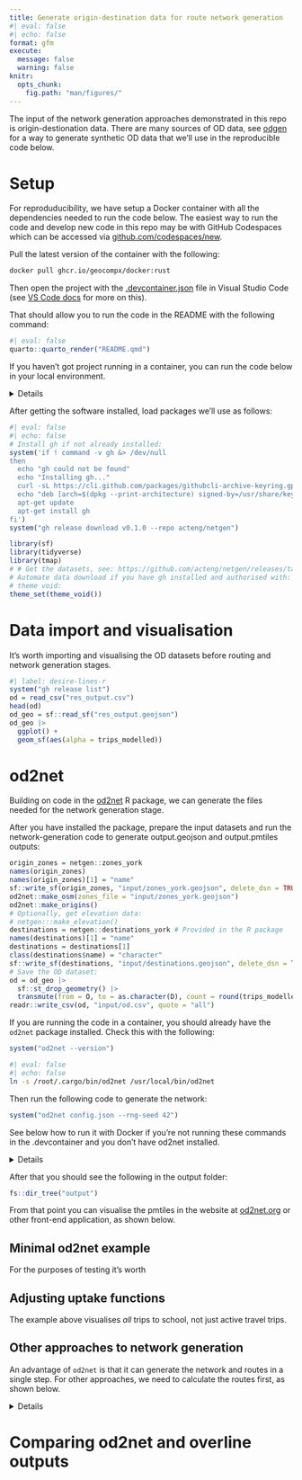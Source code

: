 ```yaml
---
title: Generate origin-destination data for route network generation
#| eval: false
#| echo: false
format: gfm
execute: 
  message: false
  warning: false
knitr:
  opts_chunk:
    fig.path: "man/figures/"
---
```


The input of the network generation approaches demonstrated in this repo is origin-destionation data.
There are many sources of OD data, see [odgen](odgen.qmd) for a way to generate synthetic OD data that we'll use in the reproducible code below.

# Setup

For reproduducibility, we have setup a Docker container with all the dependencies needed to run the code below.
The easiest way to run the code and develop new code in this repo may be with GitHub Codespaces which can be accessed via [github.com/codespaces/new](https://github.com/codespaces/new?hide_repo_select=true&ref=24-package-all-software-in-single-image&repo=826170244&skip_quickstart=true&machine=standardLinux32gb&devcontainer_path=.devcontainer%2Fdevcontainer.json&geo=EuropeWest).


Pull the latest version of the container with the following:

```bash
docker pull ghcr.io/geocompx/docker:rust
```

Then open the project with the [.devcontainer.json](.devcontainer) file in Visual Studio Code (see [VS Code docs](https://code.visualstudio.com/docs/devcontainers/containers) for more on this).

That should allow you to run the code in the README with the following command:

```r
#| eval: false
quarto::quarto_render("README.qmd")
```

If you haven't got project running in a container, you can run the code below in your local environment.

<details>

To run the code below you need to have R and Docker installed.
After you have installed R, you can install the packages we'll use as follows:

```r
# Install pak if not already installed:
if (!requireNamespace("pak", quietly = TRUE)) {
  install.packages("pak")
}
pkgs = c("sf", "tidyverse", "tmap", "pak")
pkgs_to_install = pkgs[!pkgs %in% installed.packages()]
if (length(pkgs_to_install) > 0) {
  pak::pkg_install(pkgs_to_install)
}
# Load the packages with vapply:
vapply(pkgs, require, logical(1), character.only = TRUE)
```

We will also install a couple of package that are not on CRAN:

```r
pak::pkg_install("acteng/netgen")
pak::pkg_install("Urban-Analytics-Technology-Platform/od2net/r")
```

```r
#| include: false
# # Install geopandas:
# reticulate::py_install("geopandas")
```

<!-- ::: {.panel-tabset group="language"}

## R -->

</details>

After getting the software installed, load packages we'll use as follows:

```r
#| eval: false
#| echo: false
# Install gh if not already installed:
system('if ! command -v gh &> /dev/null
then
  echo "gh could not be found"
  echo "Installing gh..."
  curl -sL https://cli.github.com/packages/githubcli-archive-keyring.gpg | gpg --dearmor -o /usr/share/keyrings/githubcli-archive-keyring.gpg
  echo "deb [arch=$(dpkg --print-architecture) signed-by=/usr/share/keyrings/githubcli-archive-keyring.gpg] https://cli.github.com/packages stable main" | tee /etc/apt/sources.list.d/github-cli.list > /dev/null
  apt-get update
  apt-get install gh
fi')
system("gh release download v0.1.0 --repo acteng/netgen")
```

```r
library(sf)
library(tidyverse)
library(tmap)
# # Get the datasets, see: https://github.com/acteng/netgen/releases/tag/v0.1.0
# Automate data download if you have gh installed and authorised with:
# theme void:
theme_set(theme_void())
```

<!-- ## Python

```python
# import pandas as pd
# import geopandas as gpd
# 
# # Get the datasets we'll use with os and subprocess:
# import subprocess
# subprocess.run(["gh", "release", "download", "v0.1.0"])
```

:::



::: {.panel-tabset group="language"}

## R

## Python

```python
# od = pd.read_csv("res_output.csv")
# od.head()
# # TBC
```

:::

-->

# Data import and visualisation

It's worth importing and visualising the OD datasets before routing and network generation stages.

```r
#| label: desire-lines-r
system("gh release list")
od = read_csv("res_output.csv")
head(od)
od_geo = sf::read_sf("res_output.geojson")
od_geo |>
  ggplot() +
  geom_sf(aes(alpha = trips_modelled))
```

# od2net

Building on code in the [od2net](https://urban-analytics-technology-platform.github.io/od2net/r/) R package, we can generate the files needed for the network generation stage.

After you have installed the package, prepare the input datasets and run the network-generation code to generate output.geojson and output.pmtiles outputs:


```r
origin_zones = netgen::zones_york
names(origin_zones)
names(origin_zones)[1] = "name"
sf::write_sf(origin_zones, "input/zones_york.geojson", delete_dsn = TRUE)
od2net::make_osm(zones_file = "input/zones_york.geojson")
od2net::make_origins()
# Optionally, get elevation data:
# netgen:::make_elevation()
destinations = netgen::destinations_york # Provided in the R package
names(destinations)[1] = "name"
destinations = destinations[1]
class(destinations$name) = "character"
sf::write_sf(destinations, "input/destinations.geojson", delete_dsn = TRUE)
# Save the OD dataset:
od = od_geo |>
  sf::st_drop_geometry() |>
  transmute(from = O, to = as.character(D), count = round(trips_modelled))
readr::write_csv(od, "input/od.csv", quote = "all")
```

If you are running the code in a container, you should already have the `od2net` package installed.
Check this with the following:

```r
system("od2net --version")
```

<!-- If you don't have it, you can copy the path /root/.cargo/bin/od2net to /usr/local/bin/ as follows: -->

```bash
#| eval: false
#| echo: false
ln -s /root/.cargo/bin/od2net /usr/local/bin/od2net
```

Then run the following code to generate the network:

```r
system("od2net config.json --rng-seed 42")
```

See below how to run it with Docker if you're not running these commands in the .devcontainer and you don't have od2net installed.

<details>

Run the tool with Docker as follows:

```bash
#| eval: false
# On Linux:
sudo docker run -v $(pwd):/app ghcr.io/urban-analytics-technology-platform/od2net:main /app/config.json  --rng-seed 42
# On Windows:
docker run -v %cd%:/app ghcr.io/urban-analytics-technology-platform/od2net:main /app/config.json  --rng-seed 42
```

</details>

After that you should see the following in the output folder:

```r
fs::dir_tree("output")
```

From that point you can visualise the pmtiles in the website at [od2net.org](https://od2net.org) or other front-end application, as shown below.

## Minimal od2net example

For the purposes of testing it's worth 

## Adjusting uptake functions

The example above visualises *all* trips to school, not just active travel trips.


## Other approaches to network generation

An advantage of `od2net` is that it can generate the network and routes in a single step.
For other approaches, we need to calculate the routes first, as shown below.

<details>

# Routing

There are many ways to calculate routes.
The simplest in many cases will be to calculate them with a routing engine.
Let's do that with interfaces to the OSRM routing engine in the first instance.
Note: if you use the `od2net` approach, you can do the routing and network generation stage in a single step, see below for more on that.

## OSRM: basic

```r
od_geo_top_100 = od_geo |>
  slice_max(trips_modelled, n = 100) 
```

```r
#| include: false
routes_osrm_minimal_exists = file.exists("routes_osrm_minimal.geojson")
if (!routes_osrm_minimal_exists) {
  system("gh release upload v0.1.0 routes_osrm_minimal.geojson")
  system("gh release download v0.1.0")  
}

```

```r
#| eval: false
routes_osrm_minimal = stplanr::route(
  l = od_geo_top_100,
  route_fun = stplanr::route_osrm,
  osrm.profile = "foot"
)
```

```r
#| echo: false
#| eval: false
sf::write_sf(routes_osrm_minimal, "routes_osrm_minimal.geojson", delete_dsn = TRUE)
```

```r
#| echo: false
routes_osrm_minimal = sf::read_sf("routes_osrm_minimal.geojson")
```

```r
#| label: osrm-basic
routes_osrm_minimal |>
  ggplot() +
  geom_sf(alpha = 0.3, size = 9)
```


## Locally hosted OSRM

We can spin-up a local OSRM server to calculate routes as [follows](https://github.com/Project-OSRM/osrm-backend#using-docker):

```r
#| eval: false
location = osmextract::oe_match(
  od_geo_top_100 |> sf::st_union()
)
osmextract::oe_download(
    location$url,
    file_basename = "osm.pbf",
    download_directory = "."
)
```

Then with the system shell:

```bash
docker run -t -v "${PWD}:/data" ghcr.io/project-osrm/osrm-backend osrm-extract -p /opt/car.lua /data/geofabrik_osm.pbf || echo "osrm-extract failed"
docker run -t -v "${PWD}:/data" ghcr.io/project-osrm/osrm-backend osrm-extract -p /opt/car.lua /data/geofrabik_osm.osm.pbf || echo "osrm-extract failed"
```

That should generate something like:

```
[2024-08-27T15:00:31.786775132] [info] Expansion: 766813 nodes/sec and 382310 edges/sec
[2024-08-27T15:00:31.786776903] [info] To prepare the data for routing, run: ./osrm-contract "/data/geofabrik_osm"
[2024-08-27T15:00:31.836550204] [info] RAM: peak bytes used: 532934656
```

Note the process used 532934656 bytes (532.9 MB) of RAM.

Then:

```bash
docker run -t -v "${PWD}:/data" ghcr.io/project-osrm/osrm-backend osrm-partition /data/geofabrik_osm.osrm || echo "osrm-partition failed"
docker run -t -v "${PWD}:/data" ghcr.io/project-osrm/osrm-backend osrm-customize /data/geofabrik_osm.osrm || echo "osrm-customize failed"
docker run -t -i -p 5000:5000 -v "${PWD}:/data" ghcr.io/project-osrm/osrm-backend osrm-routed --algorithm mld /data/geofabrik_osm
```

Check it is alive as follows:


```r
#| eval: false
system('curl "http://127.0.0.1:5000/route/v1/driving/13.388860,52.517037;13.385983,52.496891?steps=true"')
```

Now we can run all the routes:


```r
#| eval: false
routes_osrm_2 = stplanr::route(
  l = od_geo,
  route_fun = stplanr::route_osrm,
  osrm.profile = "foot",
  osrm.server = "http://127.0.0.1:5000/"
)
```


```r
#| eval: false
#| label: save-routes-osrm
sf::write_sf(routes_osrm_2, "routes_osrm_2.geojson", delete_dsn = TRUE) 
system("gh release upload v0.1.0 routes_osrm_2.geojson")
```

```r
#| include: false
routes_osrm_2 = sf::read_sf("routes_osrm_2.geojson")
```

Let's visualise the routes:

```r
#| label: osrm-locally-hosted
routes_osrm_2 |>
  ggplot() +
  geom_sf(alpha = 0.3, size = 9)
```

# Network generation

## Overline

The `overline()` function in the R package stplanr is one way to to generate route networks:

```r
#| label: rnet-overline-basic
#| eval: false
names(routes_osrm_2)
rnet = stplanr::overline(routes_osrm_2, attrib = "trips_modelled")
plot(rnet)
```

A disadvantage of this approach is that it's computational resource-intensive and takes a long time.
An in-progress is `od2net`.

</details>

# Comparing od2net and overline outputs
